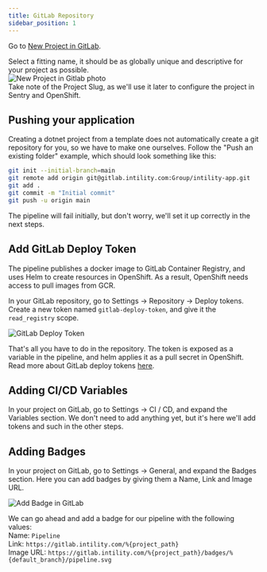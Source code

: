 ```yaml
---
title: GitLab Repository
sidebar_position: 1
---
```


Go to [New Project in GitLab](https://gitlab.intility.com/projects/new).

Select a fitting name, it should be as globally unique and descriptive for your project as possible.  
![New Project in Gitlab photo](/img/gitlab-new.png)  
Take note of the Project Slug, as we'll use it later to configure the project in Sentry and OpenShift.

## Pushing your application

Creating a dotnet project from a template does not automatically create a git repository for you,
so we have to make one ourselves.
Follow the "Push an existing folder" example,
which should look something like this:

```bash
git init --initial-branch=main
git remote add origin git@gitlab.intility.com:Group/intility-app.git
git add .
git commit -m "Initial commit"
git push -u origin main
```

The pipeline will fail initially, but don't worry, we'll set it up correctly in the next steps.

## Add GitLab Deploy Token

The pipeline publishes a docker image to GitLab Container Registry, and uses Helm to create resources in OpenShift.
As a result, OpenShift needs access to pull images from GCR.

In your GitLab repository, go to Settings -> Repository -> Deploy tokens.
Create a new token named `gitlab-deploy-token`, and give it the `read_registry` scope.

![GitLab Deploy Token](/img/gitlab-deploy-token.png)

That's all you have to do in the repository.
The token is exposed as a variable in the pipeline, and helm applies it as a pull secret in OpenShift.
Read more about GitLab deploy tokens [here](https://docs.gitlab.com/ee/user/project/deploy_tokens/#gitlab-deploy-token).

## Adding CI/CD Variables

In your project on GitLab, go to Settings -> CI / CD, and expand the Variables section.
We don't need to add anything yet, but it's here we'll add tokens and such in the other steps.

## Adding Badges

In your project on GitLab, go to Settings -> General, and expand the Badges section.
Here you can add badges by giving them a Name, Link and Image URL.

![Add Badge in GitLab](/img/gitlab-badge.png)

We can go ahead and add a badge for our pipeline with the following values:  
Name: `Pipeline`  
Link: `https://gitlab.intility.com/%{project_path}`  
Image URL: `https://gitlab.intility.com/%{project_path}/badges/%{default_branch}/pipeline.svg`
